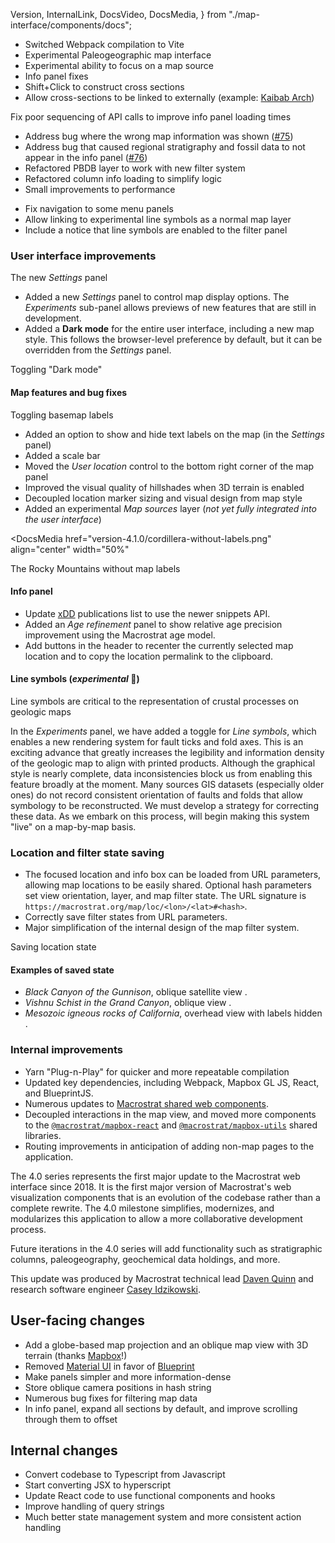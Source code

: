   Version,
  InternalLink,
  DocsVideo,
  DocsMedia,
} from "./map-interface/components/docs";

<Version spec="4.2.0" date="August 25, 2023" dev />

- Switched Webpack compilation to Vite
- Experimental Paleogeographic map interface
- Experimental ability to focus on a map source
- Info panel fixes
- Shift+Click to construct cross sections
- Allow cross-sections to be linked to externally (example: [Kaibab Arch](https://dev.macrostrat.org/map/cross-section/-112.3775,36.6438/-111.6447,35.8481#x=-112.3983&y=36.6538&z=7.4))

<Version spec="4.1.3" date="February 4, 2023" major={false} />

Fix poor sequencing of API calls to improve info panel loading times

<Version spec="4.1.2" date="February 3, 2023" major={false} />

- Address bug where the wrong map information was shown ([#75](https://github.com/UW-Macrostrat/web/issues/75))
- Address bug that caused regional stratigraphy and fossil data to not appear in the info panel ([#76](https://github.com/UW-Macrostrat/web/issues/76))
- Refactored PBDB layer to work with new filter system
- Refactored column info loading to simplify logic
- Small improvements to performance

<Version spec="4.1.1" date="February 2, 2023" major={false} />

- Fix navigation to some menu panels
- Allow linking to experimental line symbols as a normal map layer
- Include a notice that line symbols are enabled to the filter panel

<Version spec="4.1.0" date="February 1, 2023" />

### User interface improvements

<DocsMedia href="version-4.1.0/settings-panel.png" width={120}>
  The new <em>Settings</em> panel
</DocsMedia>

- Added a new _Settings_ panel to control map display options. The
  _Experiments_ sub-panel allows previews of new features that are still in development.
- Added a **Dark mode** for the entire user interface, including a new map style. This follows
  the browser-level preference by default, but it can be overridden from the _Settings_ panel.

<DocsMedia href="version-4.1.0/dark-mode.mp4" align="center" width="50%">
  Toggling "Dark mode"
</DocsMedia>

#### Map features and bug fixes

<DocsMedia href="version-4.1.0/basemap-labels.mp4" align="center" width="70%">
  Toggling basemap labels
</DocsMedia>

- Added an option to show and hide text labels on the map (in the _Settings_ panel)
- Added a scale bar
- Moved the _User location_ control to the bottom right corner of the map panel
- Improved the visual quality of hillshades when 3D terrain is enabled
- Decoupled location marker sizing and visual design from map style
- Added an experimental _Map sources_ layer (_not yet fully integrated into the user interface_)

<DocsMedia
  href="version-4.1.0/cordillera-without-labels.png"
  align="center"
  width="50%"
>
  The Rocky Mountains without map labels
</DocsMedia>

#### Info panel

<DocsMedia href="version-4.1.0/infobox-header.png" />
<DocsMedia href="version-4.1.0/age-refinement-panel.png" />

- Update [xDD](https://xdd.wisc.edu) publications list to use the newer snippets API.
- Added an _Age refinement_ panel to show relative age precision improvement
  using the Macrostrat age model.
- Add buttons in the header to recenter the currently selected map location
  and to copy the location permalink to the clipboard.

#### Line symbols (_experimental_ 🧫)

<DocsMedia href="version-4.1.0/experimental-line-symbols.mp4" align="center">
  Line symbols are critical to the representation of crustal processes on
  geologic maps
</DocsMedia>

In the _Experiments_ panel, we have added a toggle for _Line symbols_, which
enables a new rendering system for fault ticks and fold axes. This is
an exciting advance that greatly increases the legibility and information
density of the geologic map to align with printed products. Although the
graphical style is nearly complete, data inconsistencies block us from
enabling this feature broadly at the moment. Many sources GIS datasets (especially older ones) do not
record consistent orientation of faults and folds that allow symbology to be reconstructed. We must develop a
strategy for correcting these data. As we embark on this process, will begin making this system "live" on a
map-by-map basis.

### Location and filter state saving

- The focused location and info box can be loaded from URL parameters, allowing map locations to be easily shared.
  Optional hash parameters set view orientation, layer, and map filter state. The URL signature is
  `https://macrostrat.org/map/loc/<lon>/<lat>#<hash>`.
- Correctly save filter states from URL parameters.
- Major simplification of the internal design of the map filter system.

<DocsMedia href="version-4.1.0/save-location.mp4" align="center" width="50%">
  Saving location state
</DocsMedia>

#### Examples of saved state

- <InternalLink to="/map/loc/-107.7083/38.5802#x=-107.8909&y=38.7058&z=8.73km&a=132&e=76&show=satellite,geology">
    <em>Black Canyon of the Gunnison</em>, oblique satellite view
  </InternalLink>
  .
- <InternalLink to="/map/loc/-112.1976/36.0962#strat_name_concepts=11016&x=-112.236&y=36.2119&z=15.61km&a=165&e=42">
    <em>Vishnu Schist in the Grand Canyon</em>, oblique view
  </InternalLink>
  .
- <InternalLink to="#intervals=32&lithology_classes=igneous&x=-116.7569&y=34.7144&z=7.6&hide=labels">
    <em>Mesozoic igneous rocks of California</em>, overhead view with labels
    hidden
  </InternalLink>
  .

### Internal improvements

- Yarn "Plug-n-Play" for quicker and more repeatable compilation
- Updated key dependencies, including Webpack, Mapbox GL JS, React, and BlueprintJS.
- Numerous updates to [Macrostrat shared web components](https://github.com/UW-Macrostrat/web-components).
- Decoupled interactions in the map view, and moved more components
  to the [`@macrostrat/mapbox-react`](https://npmjs.org/package/@macrostrat/mapbox-react)
  and [`@macrostrat/mapbox-utils`](https://npmjs.org/package/@macrostrat/mapbox-utils) shared libraries.
- Routing improvements in anticipation of adding non-map pages to the application.

<Version spec="4.0.0" date="July 6, 2022" />

The 4.0 series represents the first major update to the Macrostrat web interface
since 2018. It is the first major version of Macrostrat's web visualization
components that is an evolution of the codebase rather than a complete rewrite.
The 4.0 milestone simplifies, modernizes, and modularizes this application to
allow a more collaborative development process.

Future iterations in the 4.0 series will add functionality such as
stratigraphic columns, paleogeography, geochemical data
holdings, and more.

This update was produced by Macrostrat technical lead [Daven Quinn](https://davenquinn.com)
and research software engineer [Casey Idzikowski](https://caseyidzikowski.com).

## User-facing changes

- Add a globe-based map projection and an oblique map
  view with 3D terrain (thanks [Mapbox](https://www.mapbox.com/)!)
- Removed [Material UI](https://material-ui.com/) in favor of [Blueprint](https://blueprintjs.com/)
- Make panels simpler and more information-dense
- Store oblique camera positions in hash string
- Numerous bug fixes for filtering map data
- In info panel, expand all sections by default, and improve scrolling through them
  to offset

## Internal changes

- Convert codebase to Typescript from Javascript
- Start converting JSX to hyperscript
- Update React code to use functional components and hooks
- Improve handling of query strings
- Much better state management system and more consistent action handling
